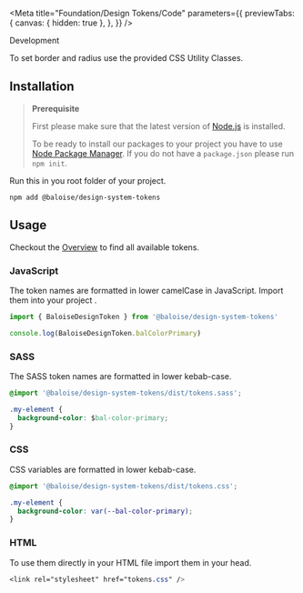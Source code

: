 
<Meta
  title="Foundation/Design Tokens/Code"
  parameters={{
    previewTabs: {
      canvas: { hidden: true },
    },
  }}
/>

<bal-doc-banner subtitle="Foundation/Design Tokens" color="green">Development</bal-doc-banner>

<bal-doc-lead>To set border and radius use the provided CSS Utility Classes.</bal-doc-lead>

## Installation

> **Prerequisite**
>
> First please make sure that the latest version of [Node.js](https://nodejs.org/en/) is installed.
>
> To be ready to install our packages to your project you have to use [Node Package Manager](https://www.npmjs.com/).
> If you do not have a `package.json` please run `npm init`.

Run this in you root folder of your project.

```
npm add @baloise/design-system-tokens
```

## Usage

Checkout the [Overview](?path=/docs/foundation-design-tokens-overview--page) to find all available tokens.

### JavaScript

The token names are formatted in lower camelCase in JavaScript.
Import them into your project .

```js
import { BaloiseDesignToken } from '@baloise/design-system-tokens'

console.log(BaloiseDesignToken.balColorPrimary)
```

### SASS

The SASS token names are formatted in lower kebab-case.

```css
@import '@baloise/design-system-tokens/dist/tokens.sass';

.my-element {
  background-color: $bal-color-primary;
}
```

### CSS

CSS variables are formatted in lower kebab-case.

```css
@import '@baloise/design-system-tokens/dist/tokens.css';

.my-element {
  background-color: var(--bal-color-primary);
}
```

### HTML

To use them directly in your HTML file import them in your head.

```css
<link rel="stylesheet" href="tokens.css" />
```

<bal-doc-github link="/stories/foundation/design-tokens/01-development.stories.mdx"></bal-doc-github>
